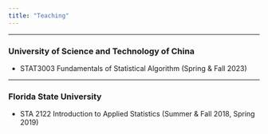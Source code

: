```yaml
---
title: "Teaching"
---
```


------------------------------------------------------------------------

### University of Science and Technology of China

-   STAT3003 Fundamentals of Statistical Algorithm (Spring & Fall 2023)

------------------------------------------------------------------------

### Florida State University

<!-- -   Spring 2020: STA 5934-0001 Tensor Data Analysis (TA) -->

<!-- -   Spring 2020: STA 5934-0002 Deep Learning (TA) -->

<!-- -   Spring 2020: STA 5934-0004 Statistical Computing with Python (TA) -->

-   STA 2122 Introduction to Applied Statistics (Summer & Fall 2018, Spring 2019)

<!-- -   Fall 2017, Spring 2018: STA 2122 Introduction to Applied Statistics (TA) -->
